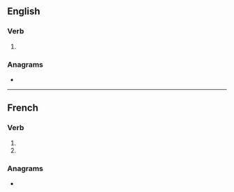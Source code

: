 {{also|endurés}}
==English==

===Verb===
{{head|en|verb form}}

# {{en-third-person singular of|endure}}

===Anagrams===
* {{anagrams|en|durenes|end user|enduers|ensured}}

----

==French==

===Verb===
{{fr-verb-form}}

# {{inflection of|endurer||2|s|pres|indc|lang=fr}}
# {{inflection of|endurer||2|s|pres|subj|lang=fr}}

===Anagrams===
* {{l|fr|rendues}}